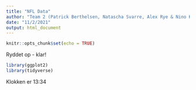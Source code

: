 ```yaml
---
title: "NFL Data"
author: "Team 2 (Patrick Berthelsen, Natascha Svarre, Alex Rye & Nino Krupic)"
date: "11/2/2021"
output: html_document
---
```


```r
knitr::opts_chunk$set(echo = TRUE)
```

Ryddet op - klar!

```r
library(ggplot2)
library(tidyverse)

```
Klokken er 13:34
